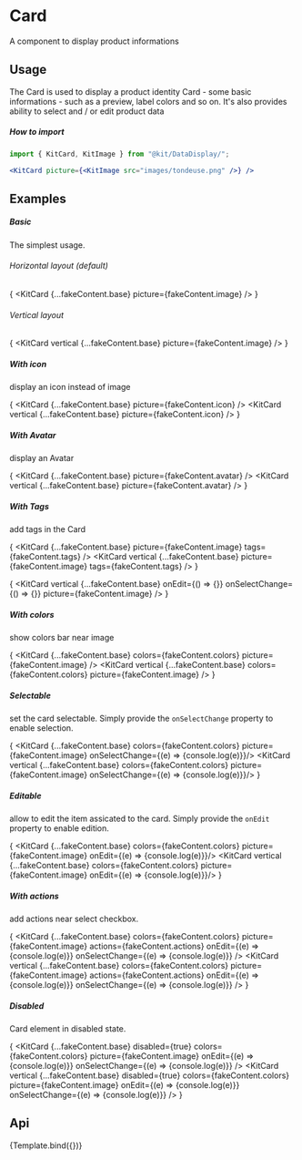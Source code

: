 
<Meta
    title="Design System/DataDisplay/Card"
    argTypes={CardArgTypes}
/>

# Card

A component to display product informations

## Usage

The Card is used to display a product identity Card - some basic informations - such as a preview, label colors and so on.
It's also provides ability to select and / or edit product data

##### How to import
```jsx
import { KitCard, KitImage } from "@kit/DataDisplay/";

<KitCard picture={<KitImage src="images/tondeuse.png" />} />
```

## Examples

##### Basic
The simplest usage.

###### Horizontal layout (default)

{
<Canvas withSource="none">
    <KitCard {...fakeContent.base} picture={fakeContent.image} />
</Canvas>
}

###### Vertical layout

{
<Canvas withSource="none">
    <KitCard vertical {...fakeContent.base} picture={fakeContent.image} />
</Canvas>
}

##### With icon
display an icon instead of image

{
<Canvas withSource="none">
    <Fragment>
        <KitSpace direction="vertical">
            <KitCard {...fakeContent.base} picture={fakeContent.icon} />
            <KitCard vertical {...fakeContent.base} picture={fakeContent.icon} />
        </KitSpace>
    </Fragment>
</Canvas>
}

##### With Avatar
display an Avatar

{
<Canvas withSource="none">
    <Fragment>
        <KitSpace direction="vertical">
            <KitCard  {...fakeContent.base} picture={fakeContent.avatar} />
            <KitCard vertical {...fakeContent.base} picture={fakeContent.avatar} />
        </KitSpace>
    </Fragment>
</Canvas>
}

##### With Tags
add tags in the Card

{
<Canvas withSource="none">
    <Fragment>
        <KitSpace direction="vertical">
            <KitCard {...fakeContent.base} picture={fakeContent.image} tags={fakeContent.tags} />
            <KitCard vertical {...fakeContent.base} picture={fakeContent.image} tags={fakeContent.tags} />
        </KitSpace>
    </Fragment>
</Canvas>
}

{
<Canvas withSource="none">
    <Fragment>
        <KitSpace direction="vertical">
            <KitCard vertical {...fakeContent.base} onEdit={() => {}} onSelectChange={() => {}}  picture={fakeContent.image} />
        </KitSpace>
    </Fragment>
</Canvas>
}

##### With colors
show colors bar near image

{
<Canvas withSource="none">
    <Fragment>
        <KitSpace direction="vertical">
            <KitCard {...fakeContent.base} colors={fakeContent.colors} picture={fakeContent.image} />
            <KitCard vertical {...fakeContent.base} colors={fakeContent.colors} picture={fakeContent.image} />
        </KitSpace>
    </Fragment>
</Canvas>
}

##### Selectable
set the card selectable. Simply provide the `onSelectChange` property to enable selection.

{
<Canvas withSource="none">
    <Fragment>
        <KitSpace direction="vertical">
            <KitCard {...fakeContent.base} colors={fakeContent.colors} picture={fakeContent.image} onSelectChange={(e) => {console.log(e)}}/>
            <KitCard vertical {...fakeContent.base} colors={fakeContent.colors} picture={fakeContent.image}  onSelectChange={(e) => {console.log(e)}}/>
        </KitSpace>
    </Fragment>
</Canvas>
}

##### Editable
allow to edit the item assicated to the card. Simply provide the `onEdit` property to enable edition.

{
<Canvas withSource="none">
    <Fragment>
        <KitSpace direction="vertical">
            <KitCard {...fakeContent.base} colors={fakeContent.colors} picture={fakeContent.image} onEdit={(e) => {console.log(e)}}/>
            <KitCard vertical {...fakeContent.base} colors={fakeContent.colors} picture={fakeContent.image}  onEdit={(e) => {console.log(e)}}/>
        </KitSpace>
    </Fragment>
</Canvas>
}

##### With actions
add actions near select checkbox.

{
<Canvas withSource="none">
    <KitSpace direction="vertical">
        <KitCard {...fakeContent.base}
            colors={fakeContent.colors}
            picture={fakeContent.image}
            actions={fakeContent.actions}
            onEdit={(e) => {console.log(e)}}
            onSelectChange={(e) => {console.log(e)}}
        />
        <KitCard vertical
            {...fakeContent.base}
            colors={fakeContent.colors}
            picture={fakeContent.image}
            actions={fakeContent.actions}
            onEdit={(e) => {console.log(e)}}
            onSelectChange={(e) => {console.log(e)}}
        />
    </KitSpace>
</Canvas>
}

##### Disabled
Card element in disabled state.

{
<Canvas withSource="none">
    <KitSpace direction="vertical">
        <KitCard {...fakeContent.base}
            disabled={true}
            colors={fakeContent.colors}
            picture={fakeContent.image}
            onEdit={(e) => {console.log(e)}}
            onSelectChange={(e) => {console.log(e)}}
        />
        <KitCard vertical
            {...fakeContent.base}
            disabled={true}
            colors={fakeContent.colors}
            picture={fakeContent.image}
            onEdit={(e) => {console.log(e)}}
            onSelectChange={(e) => {console.log(e)}}
        />
    </KitSpace>
</Canvas>
}

## Api

<Canvas>
    <Story name="Card">{Template.bind({})}</Story>
</Canvas>

<Controls story="Card" />